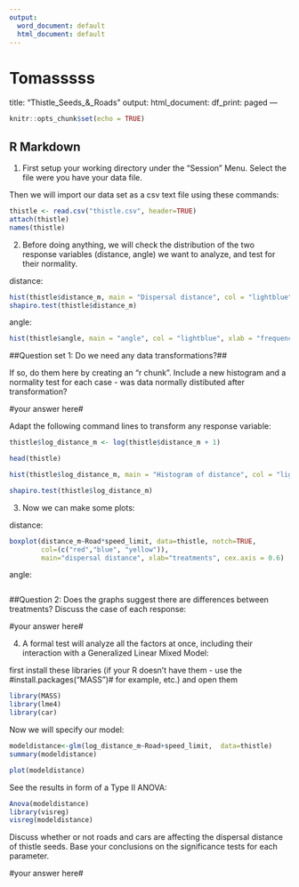 ```yaml
---
output:
  word_document: default
  html_document: default
---
```

# Tomasssss #


title: "Thistle_Seeds_&_Roads"
output:
  html_document:
    df_print: paged
---

```r
knitr::opts_chunk$set(echo = TRUE)
```

## R Markdown


1) First setup your working directory under the "Session" Menu. Select the file were you have your data file.

Then we will import our data set as a csv text file using these commands:


```r
thistle <- read.csv("thistle.csv", header=TRUE)
attach(thistle)
names(thistle)
```



2) Before doing anything, we will check the distribution of the two response variables (distance, angle) we want to analyze, and test for their normality.

distance:
```r

hist(thistle$distance_m, main = "Dispersal distance", col = "lightblue", xlab = "frequency")
shapiro.test(thistle$distance_m)
```

angle:
```r

hist(thistle$angle, main = "angle", col = "lightblue", xlab = "frequency")
```


##Question set 1: Do we need any data transformations?##

If so, do them here by creating an "r chunk". Include a new histogram and a normality test for each case - was data normally distibuted after transformation?

#your answer here#


Adapt the following command lines to transform any response variable:

```r

thistle$log_distance_m <- log(thistle$distance_m + 1)

head(thistle)

hist(thistle$log_distance_m, main = "Histogram of distance", col = "lightblue", xlab = "frequency")

shapiro.test(thistle$log_distance_m)

```






3) Now we can make some plots:

distance:
```r
boxplot(distance_m~Road*speed_limit, data=thistle, notch=TRUE, 
        col=(c("red","blue", "yellow")),
        main="dispersal distance", xlab="treatments", cex.axis = 0.6)

```


angle:
```r


```



##Question 2: Does the graphs suggest there are differences between treatments? Discuss the case of each response:


#your answer here#



4) A formal test will analyze all the factors at once, including their interaction with a Generalized Linear Mixed Model:


first install these libraries (if your R doesn't have them - use the #install.packages("MASS")# for example, etc.) and open them
```r
library(MASS)
library(lme4)
library(car)

```



Now we will specify our model:

```r

modeldistance<-glm(log_distance_m~Road+speed_limit,  data=thistle)
summary(modeldistance)

plot(modeldistance)

```


See the results in form of a Type II ANOVA:
```r

Anova(modeldistance)
library(visreg)
visreg(modeldistance)
```





Discuss whether or not roads and cars are affecting the dispersal distance of thistle seeds. Base your conclusions on the significance tests for each parameter.  

#your answer here#

